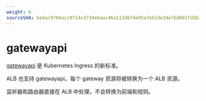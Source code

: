 ```yaml
---
weight: 6
sourceSHA: be4ac9704acc0714cd734e6aac46a113d6f4e95a7e61de34e7bd881fd3b1ae5a
---
```


# gatewayapi

[gatewayapi](https://gateway-api.sigs.k8s.io/) 是 Kubernetes Ingress 的新标准。

ALB 也支持 gatewayapi。每个 gateway 资源将被转换为一个 ALB 资源。

监听器和路由器直接在 ALB 中处理，不会转换为前端和规则。
